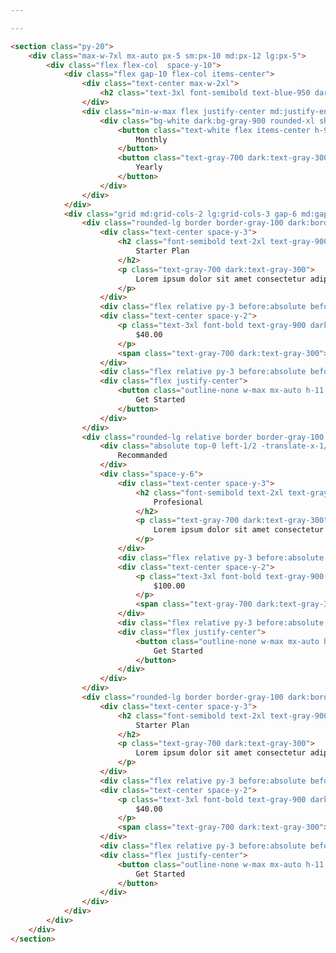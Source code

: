 ```yaml
---

---
```


```html
<section class="py-20">
    <div class="max-w-7xl mx-auto px-5 sm:px-10 md:px-12 lg:px-5">
        <div class="flex flex-col  space-y-10">
            <div class="flex gap-10 flex-col items-center">
                <div class="text-center max-w-2xl">
                    <h2 class="text-3xl font-semibold text-blue-950 dark:text-gray-200 md:text-4xl xl:text-5xl leading-tight">Centered Payment section</h2>
                </div>
                <div class="min-w-max flex justify-center md:justify-end">
                    <div class="bg-white dark:bg-gray-900 rounded-xl shadow-lg shadow-gray-200/40 dark:shadow-none flex items-center relative p-1">
                        <button class="text-white flex items-center h-9 w-max px-4 rounded-lg bg-blue-900 dark:bg-blue-950">
                            Monthly
                        </button>
                        <button class="text-gray-700 dark:text-gray-300 flex items-center h-9 w-max px-4 before:absolute ">
                            Yearly
                        </button>
                    </div>
                </div>
            </div>
            <div class="grid md:grid-cols-2 lg:grid-cols-3 gap-6 md:gap-10 mx-auto">
                <div class="rounded-lg border border-gray-100 dark:border-gray-900 bg-white dark:bg-gray-950 p-6 sm:p-10 space-y-6">
                    <div class="text-center space-y-3">
                        <h2 class="font-semibold text-2xl text-gray-900 dark:text-white">
                            Starter Plan
                        </h2>
                        <p class="text-gray-700 dark:text-gray-300">
                            Lorem ipsum dolor sit amet consectetur adipisicing elit.
                        </p>
                    </div>
                    <div class="flex relative py-3 before:absolute before:top-1/2 before:inset-0 before:h-px before:bg-gray-100 dark:before:bg-gray-900"></div>
                    <div class="text-center space-y-2">
                        <p class="text-3xl font-bold text-gray-900 dark:text-white">
                            $40.00
                        </p>
                        <span class="text-gray-700 dark:text-gray-300">Per Month/Per user</span>
                    </div>
                    <div class="flex relative py-3 before:absolute before:top-1/2 before:inset-0 before:h-px before:bg-gray-100 dark:before:bg-gray-900"></div>
                    <div class="flex justify-center">
                        <button class="outline-none w-max mx-auto h-11 px-5 rounded-md bg-gray-100 dark:bg-gray-900 text-blue-700 dark:text-gray-300">
                            Get Started
                        </button>
                    </div>
                </div>
                <div class="rounded-lg relative border border-gray-100 dark:border-gray-900 bg-gray-100 dark:bg-gray-900 p-6 sm:p-10">
                    <div class="absolute top-0 left-1/2 -translate-x-1/2 px-3 py-1 rounded-b-lg bg-gray-200 dark:bg-gray-950 text-gray-500 dark:text-gray-400">
                        Recommanded
                    </div>
                    <div class="space-y-6">
                        <div class="text-center space-y-3">
                            <h2 class="font-semibold text-2xl text-gray-900 dark:text-white">
                                Profesional
                            </h2>
                            <p class="text-gray-700 dark:text-gray-300">
                                Lorem ipsum dolor sit amet consectetur adipisicing elit.
                            </p>
                        </div>
                        <div class="flex relative py-3 before:absolute before:top-1/2 before:inset-0 before:h-px before:bg-gray-200 dark:before:bg-gray-800"></div>
                        <div class="text-center space-y-2">
                            <p class="text-3xl font-bold text-gray-900 dark:text-white">
                                $100.00
                            </p>
                            <span class="text-gray-700 dark:text-gray-300">Per Month/Per user</span>
                        </div>
                        <div class="flex relative py-3 before:absolute before:top-1/2 before:inset-0 before:h-px before:bg-gray-200 dark:before:bg-gray-800"></div>
                        <div class="flex justify-center">
                            <button class="outline-none w-max mx-auto h-11 px-5 rounded-md bg-blue-900 dark:bg-blue-950 text-white">
                                Get Started
                            </button>
                        </div>
                    </div>
                </div>
                <div class="rounded-lg border border-gray-100 dark:border-gray-900 bg-white dark:bg-gray-950 p-6 sm:p-10 space-y-6">
                    <div class="text-center space-y-3">
                        <h2 class="font-semibold text-2xl text-gray-900 dark:text-white">
                            Starter Plan
                        </h2>
                        <p class="text-gray-700 dark:text-gray-300">
                            Lorem ipsum dolor sit amet consectetur adipisicing elit.
                        </p>
                    </div>
                    <div class="flex relative py-3 before:absolute before:top-1/2 before:inset-0 before:h-px before:bg-gray-100 dark:before:bg-gray-900"></div>
                    <div class="text-center space-y-2">
                        <p class="text-3xl font-bold text-gray-900 dark:text-white">
                            $40.00
                        </p>
                        <span class="text-gray-700 dark:text-gray-300">Per Month/Per user</span>
                    </div>
                    <div class="flex relative py-3 before:absolute before:top-1/2 before:inset-0 before:h-px before:bg-gray-100 dark:before:bg-gray-900"></div>
                    <div class="flex justify-center">
                        <button class="outline-none w-max mx-auto h-11 px-5 rounded-md bg-gray-100 dark:bg-gray-900 text-blue-700 dark:text-gray-300">
                            Get Started
                        </button>
                    </div>
                </div>
            </div>
        </div>
    </div>
</section>
```